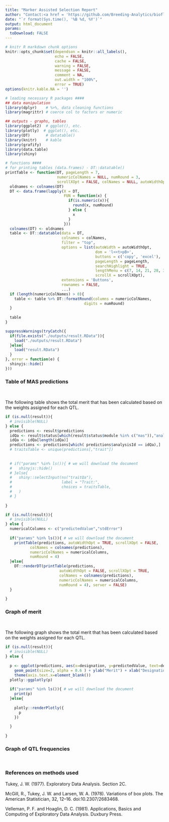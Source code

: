 ```yaml
---
title: "Marker Assisted Selection Report"
author: "Contact:<a href = 'https://github.com/Breeding-Analytics/bioflow' target = '_blank'>Breeding Analytics Team, OneCGIAR</a> breedinganalytics@cgiar.org"
date: "`r format(Sys.time(), '%B %d, %Y')`"  
output: html_document
params:
  toDownload: FALSE
---
```


```r

# knitr R markdown chunk options
knitr::opts_chunk$set(dependson = knitr::all_labels(),
                      echo = FALSE,
                      cache = FALSE,
                      warning = FALSE,
                      message = FALSE,
                      comment = NA,
                      out.width = "100%",
                      error = TRUE)
options(knitr.kable.NA = '')

# loading necessary R packages ####
## data manipulation
library(dplyr)    # %>%, data cleaning functions
library(magrittr) # coerce col to factors or numeric

## outputs - graphs, tables
library(ggplot2)  # ggplot(), etc.
library(plotly)  # ggplot(), etc.
library(DT)       # datatable()
library(knitr)    # kable
library(grafify)
library(data.table)
library(shiny)
```

```r

# functions ####
# for printing tables (data.frames) - DT::datatable()
printTable <- function(DT, pageLength = 7, 
                       numericColNames = NULL, numRound = 3, 
                       scrollXOpt = FALSE, colNames = NULL, autoWidthOpt = FALSE,...) {
  oldnames <- colnames(DT)
  DT <- data.frame(lapply(X = DT, 
                          FUN = function(x) {
                            if(is.numeric(x)){
                              round(x, numRound)
                            } else {
                              x
                            }
                          }))
  colnames(DT) <- oldnames
  table <- DT::datatable(data = DT, 
                         colnames = colNames,
                         filter = "top", 
                         options = list(autoWidth = autoWidthOpt,
                                        dom = 'l<<t>pB>', 
                                        buttons = c('copy', 'excel'),
                                        pageLength = pageLength,
                                        searchHighlight = TRUE,
                                        lengthMenu = c(7, 14, 21, 28, 35),
                                        scrollX = scrollXOpt),
                         extensions = 'Buttons',
                         rownames = FALSE,
                         ...)
  if (length(numericColNames) > 0){
    table <- table %>% DT::formatRound(columns = numericColNames,
                                   digits = numRound)
  }
  
  table
}
```

```r

suppressWarnings(tryCatch({
  if(file.exists("./outputs/result.RData")){
    load("./outputs/result.RData")
  }else{
    load("result.RData")
  }
}, error = function(e) {
  shinyjs::hide()
}))

```


### Table of MAS predictions
<p>&nbsp;</p>

The following table shows the total merit that has been calculated based on the weights assigned for each QTL.

```r

if (is.null(result)){
  # invisible(NULL)
} else {
  predictions <- result$predictions
  idQa <- result$status[which(result$status$module %in% c("mas")),"analysisId"];
  idQa <- idQa[length(idQa)]
  predictions <- predictions[which( predictions$analysisId == idQa),]
  # traitsTable <- unique(predictions[,"trait"])
  
  
  # if("params" %in% ls()){ # we will download the document
  #   shinyjs::hide()
  # }else{
  #   shiny::selectInput(ns("traitQa"), 
  #                      label = "Trait:", 
  #                      choices = traitsTable, 
  #   )
  # }
  
}

```


```r
if (is.null(result)){
  # invisible(NULL)
} else {
  numericalColumns <- c("predictedValue","stdError") 
  
  if("params" %in% ls()){ # we will download the document
    printTable(predictions, autoWidthOpt = TRUE, scrollXOpt = FALSE,
           colNames = colnames(predictions),
           numericColNames = numericalColumns,
           numRound = 4)
  }else{
    DT::renderDT(printTable(predictions,
                        autoWidthOpt = FALSE, scrollXOpt = TRUE,
                        colNames = colnames(predictions),
                        numericColNames = numericalColumns,
                        numRound = 4), server = FALSE)
  }
  
}

```

### Graph of merit
<p>&nbsp;</p>

The following graph shows the total merit that has been calculated based on the weights assigned for each QTL.

```r
if (is.null(result)){
  # invisible(NULL)
} else {
  
  p <- ggplot(predictions, aes(x=designation, y=predictedValue, text=designation)) + 
    geom_point(size=2, alpha = 0.6 ) + ylab("Merit") + xlab("Designation") +
    theme(axis.text.x=element_blank())
  plotly::ggplotly(p)
  
  if("params" %in% ls()){ # we will download the document
    print(p)
  }else{
    
    plotly::renderPlotly({
      p
    })
    
  }
  
}

```

### Graph of QTL frequencies
<p>&nbsp;</p>


### References on methods used

Tukey, J. W. (1977). Exploratory Data Analysis. Section 2C.

McGill, R., Tukey, J. W. and Larsen, W. A. (1978). Variations of box plots. The American Statistician, 32, 12–16. doi:10.2307/2683468.

Velleman, P. F. and Hoaglin, D. C. (1981). Applications, Basics and Computing of Exploratory Data Analysis. Duxbury Press.


<p>&nbsp;</p>





